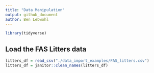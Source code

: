 ```yaml
---
title: "Data Manipulation"
output: github_document
author: Ben Lebwohl
---
```


```r
library(tidyverse)
```
## Load the FAS Litters data
```r
litters_df = read_csv("./data_import_examples/FAS_litters.csv")
litters_df = janitor::clean_names(litters_df)
```

